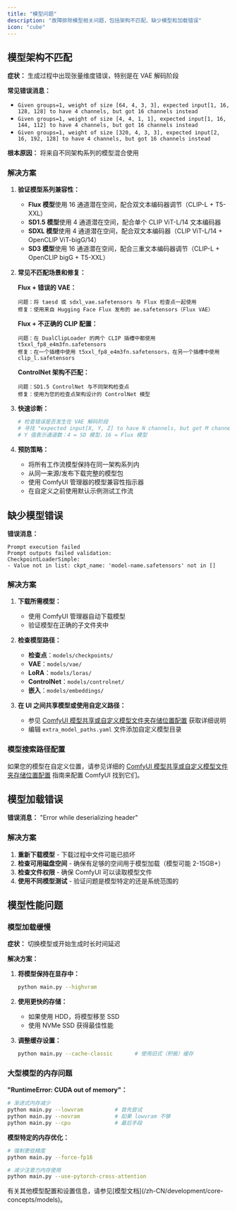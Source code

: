 ```yaml
---
title: "模型问题"
description: "故障排除模型相关问题，包括架构不匹配、缺少模型和加载错误"
icon: "cube"
---
```


## 模型架构不匹配

**症状：** 生成过程中出现张量维度错误，特别是在 VAE 解码阶段

**常见错误消息：**
- `Given groups=1, weight of size [64, 4, 3, 3], expected input[1, 16, 128, 128] to have 4 channels, but got 16 channels instead`
- `Given groups=1, weight of size [4, 4, 1, 1], expected input[1, 16, 144, 112] to have 4 channels, but got 16 channels instead`
- `Given groups=1, weight of size [320, 4, 3, 3], expected input[2, 16, 192, 128] to have 4 channels, but got 16 channels instead`

**根本原因：** 将来自不同架构系列的模型混合使用

### 解决方案

1. **验证模型系列兼容性：**
   - **Flux 模型**使用 16 通道潜在空间，配合双文本编码器调节（CLIP-L + T5-XXL）
   - **SD1.5 模型**使用 4 通道潜在空间，配合单个 CLIP ViT-L/14 文本编码器
   - **SDXL 模型**使用 4 通道潜在空间，配合双文本编码器（CLIP ViT-L/14 + OpenCLIP ViT-bigG/14）
   - **SD3 模型**使用 16 通道潜在空间，配合三重文本编码器调节（CLIP-L + OpenCLIP bigG + T5-XXL）

2. **常见不匹配场景和修复：**

   **Flux + 错误的 VAE：**
   ```
   问题：将 taesd 或 sdxl_vae.safetensors 与 Flux 检查点一起使用
   修复：使用来自 Hugging Face Flux 发布的 ae.safetensors（Flux VAE）
   ```

   **Flux + 不正确的 CLIP 配置：**
   ```
   问题：在 DualClipLoader 的两个 CLIP 插槽中都使用 t5xxl_fp8_e4m3fn.safetensors
   修复：在一个插槽中使用 t5xxl_fp8_e4m3fn.safetensors，在另一个插槽中使用 clip_l.safetensors
   ```

   **ControlNet 架构不匹配：**
   ```
   问题：SD1.5 ControlNet 与不同架构检查点
   修复：使用为您的检查点架构设计的 ControlNet 模型
   ```

3. **快速诊断：**
   ```bash
   # 检查错误是否发生在 VAE 解码阶段
   # 寻找 "expected input[X, Y, Z] to have N channels, but got M channels"
   # Y 值表示通道数：4 = SD 模型，16 = Flux 模型
   ```

4. **预防策略：**
   - 将所有工作流模型保持在同一架构系列内
   - 从同一来源/发布下载完整的模型包
   - 使用 ComfyUI 管理器的模型兼容性指示器
   - 在自定义之前使用默认示例测试工作流

## 缺少模型错误

**错误消息：** 
```
Prompt execution failed
Prompt outputs failed validation:
CheckpointLoaderSimple:
- Value not in list: ckpt_name: 'model-name.safetensors' not in []
```

### 解决方案

1. **下载所需模型：**
   - 使用 ComfyUI 管理器自动下载模型
   - 验证模型在正确的子文件夹中

2. **检查模型路径：**
   - **检查点**：`models/checkpoints/`
   - **VAE**：`models/vae/`
   - **LoRA**：`models/loras/`
   - **ControlNet**：`models/controlnet/`
   - **嵌入**：`models/embeddings/`

3. **在 UI 之间共享模型或使用自定义路径：**
   - 参见 [ComfyUI 模型共享或自定义模型文件夹存储位置配置](/zh-CN/installation/comfyui_portable_windows#2-comfyui-模型共享或自定义模型文件夹存储位置配置) 获取详细说明
   - 编辑 `extra_model_paths.yaml` 文件添加自定义模型目录

### 模型搜索路径配置

如果您的模型在自定义位置，请参见详细的 [ComfyUI 模型共享或自定义模型文件夹存储位置配置](/zh-CN/installation/comfyui_portable_windows#2-comfyui-模型共享或自定义模型文件夹存储位置配置) 指南来配置 ComfyUI 找到它们。

## 模型加载错误

**错误消息：** "Error while deserializing header"

### 解决方案

1. **重新下载模型** - 下载过程中文件可能已损坏
2. **检查可用磁盘空间** - 确保有足够的空间用于模型加载（模型可能 2-15GB+）
3. **检查文件权限** - 确保 ComfyUI 可以读取模型文件
4. **使用不同模型测试** - 验证问题是模型特定的还是系统范围的

## 模型性能问题

### 模型加载缓慢

**症状：** 切换模型或开始生成时长时间延迟

**解决方案：**
1. **将模型保持在显存中：**
   ```bash
   python main.py --highvram
   ```

2. **使用更快的存储：**
   - 如果使用 HDD，将模型移至 SSD
   - 使用 NVMe SSD 获得最佳性能

3. **调整缓存设置：**
   ```bash
   python main.py --cache-classic       # 使用旧式（积极）缓存
   ```

### 大型模型的内存问题

**"RuntimeError: CUDA out of memory"：**

```bash
# 渐进式内存减少
python main.py --lowvram          # 首先尝试
python main.py --novram           # 如果 lowvram 不够
python main.py --cpu              # 最后手段
```

**模型特定的内存优化：**
```bash
# 强制更低精度
python main.py --force-fp16

# 减少注意力内存使用
python main.py --use-pytorch-cross-attention
```

<Note>
有关其他模型配置和设置信息，请参见[模型文档](/zh-CN/development/core-concepts/models)。
</Note>